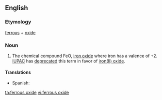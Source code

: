 ==English==

===Etymology===
[[ferrous]] + [[oxide]]

===Noun===
{{en-noun|-}}
{{wikipedia}}

# {{lb|en|chemistry}} The chemical compound FeO, [[iron oxide]] where iron has a valence of +2. [[IUPAC]] has [[deprecated]] this term in favor of [[iron(II) oxide]].

====Translations====
{{trans-top|chemical compound}}
* Spanish: {{t|es|óxido ferroso|m}}
{{trans-mid}}
{{trans-bottom}}

[[ta:ferrous oxide]]
[[vi:ferrous oxide]]